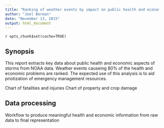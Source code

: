 ```yaml
---
title: "Ranking of weather events by impact on public health and economic damage"
author: "Joel Berman"
date: "November 13, 2015"
output: html_document
---
```

`r opts_chunk$set(cache=TRUE)`

## Synopsis
This report extracts key data about public health and economic aspects of storms from NOAA data.  Weather events causeing 80% of the health and economic problems are ranked.  The expected use of this analysis is to aid priotization of emergency management resources.

Chart of fatalities and injuries
Chart of property and crop damage

## Data processing

Workflow  to produce meaningful health and economic information from raw data to final representation

